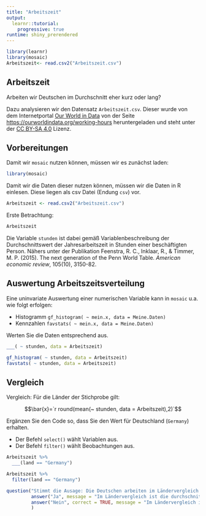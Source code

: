 ```yaml
---
title: "Arbeitszeit"
output: 
  learnr::tutorial:
    progressive: true
runtime: shiny_prerendered
---
```


```r
library(learnr)
library(mosaic)
Arbeitszeit<- read.csv2("Arbeitszeit.csv")
```

## Arbeitszeit

Arbeiten wir Deutschen im Durchschnitt eher kurz oder lang?

Dazu analysieren wir den Datensatz `Arbeitszeit.csv`. Dieser wurde von dem Internetportal [Our World in Data](https://ourworldindata.org/) von der Seite [https://ourworldindata.org/working-hours](https://ourworldindata.org/working-hours) heruntergeladen und steht unter der [CC BY-SA 4.0](https://creativecommons.org/licenses/by-sa/4.0/deed.de) Lizenz. 


## Vorbereitungen

Damit wir `mosaic` nutzen können, müssen wir es zunächst laden:

```r
library(mosaic)
```

Damit wir die Daten dieser nutzen können, müssen wir die Daten in R einlesen. Diese liegen als csv Datei (Endung `csv`) vor. 

```r
Arbeitszeit <- read.csv2("Arbeitszeit.csv")
```

Erste Betrachtung:

```r
Arbeitszeit
```

Die Variable `stunden` ist dabei gemäß Variablenbeschreibung der Durchschnittswert der Jahresarbeitszeit in Stunden einer beschäftigten Person. Nähers unter der Publikation Feenstra, R. C., Inklaar, R., & Timmer, M. P. (2015). The next generation of the Penn World Table. *American economic review*, 105(10), 3150-82.

## Auswertung Arbeitszeitsverteilung

Eine uninvariate Auswertung einer numerischen Variable kann in `mosaic` u.a. wie folgt erfolgen:

- Histogramm `gf_histogram( ~ mein.x, data = Meine.Daten)`
- Kennzahlen `favstats( ~ mein.x, data = Meine.Daten)`

Werten Sie die Daten entsprechend aus.

```r
___( ~ stunden, data = Arbeitszeit)
```

```r
gf_histogram( ~ stunden, data = Arbeitszeit)
favstats( ~ stunden, data = Arbeitszeit)
```


## Vergleich

Vergleich: Für die Länder der Stichprobe gilt:

$$\bar{x}=`r round(mean(~ stunden, data = Arbeitszeit),2)`$$

Ergänzen Sie den Code so, dass Sie den Wert für Deutschland (`Germany`) erhalten.

- Der Befehl `select()` wählt Variablen aus.
- Der Befehl `filter()` wählt Beobachtungen aus.

```r
Arbeitszeit %>%
  ___(land == "Germany")
```

```r
Arbeitszeit %>%
  filter(land == "Germany")
```


```r
question("Stimmt die Ausage: Die Deutschen arbeiten im Ländervergleich lange?",
         answer("Ja", message = "Im Ländervergleich ist die durchschnittliche Jahresarbeitszeit in Deutschland geringer als der Länderdurchschnitt."),
         answer("Nein", correct = TRUE, message = "Im Ländervergleich ist die durchschnittliche Jahresarbeitszeit in Deutschland geringer als der Länderdurchschnitt.")
         )
```


